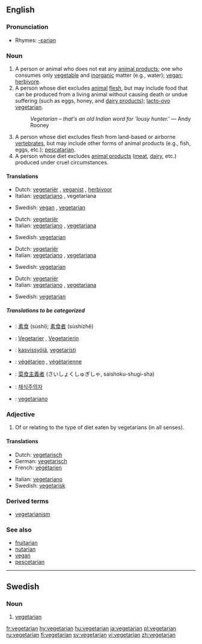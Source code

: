 ==English==
{{wikipedia|vegetarianism}}

===Pronunciation===
*Rhymes: [[Rhymes:English:-ɛəriən|-ɛəriən]]

===Noun===
{{en-noun}}

# A person or animal who does not eat any [[animal products]]; one who consumes only [[vegetable]] and [[inorganic]] matter (e.g., water); [[vegan]]; [[herbivore]].
# A person whose diet excludes [[animal]] [[flesh]], but may include food that can be produced from a living animal without causing death or undue suffering (such as eggs, honey, and [[dairy product]]s); [[lacto-ovo vegetarian]].
#:''Vegetarian &ndash; that's an old Indian word for 'lousy hunter.' '' &mdash; Andy Rooney
# A person whose diet excludes flesh from land-based or airborne [[vertebrate]]s, but may include other forms of animal products (e.g., fish, eggs, etc.); [[pescatarian]].
# A person whose diet excludes [[animal product]]s ([[meat]], [[dairy]], etc.) produced under cruel circumstances.

====Translations====
{{top|A person or animal who does not eat any animal products}}
*Dutch: [[vegetariër]] {{m}}, [[veganist]] {{m}}, [[herbivoor]] {{m}}
*Italian: [[vegetariano]] {{m}}, vegetariana {{f}}
{{mid}}
*Swedish: [[vegan]] {{c}}, [[#Swedish|vegetarian]] {{c}}
{{bottom}}

{{top|A person whose diet excludes animal flesh}}
*Dutch: [[vegetariër]] {{m}}
*Italian: [[vegetariano]] {{m}}, [[vegetariana]] {{f}}
{{mid}}
*Swedish: [[#Swedish|vegetarian]] {{c}}
{{bottom}}

{{top|A person whose diet excludes flesh from land-based or airborne vertebrates}}
*Dutch: [[vegetariër]] {{m}}
*Italian: [[vegetariano]] {{m}}, [[vegetariana]] {{f}}
{{mid}}
*Swedish: [[#Swedish|vegetarian]] {{c}}
{{bottom}}

{{top|A person whose diet excludes animal products produced under cruel circumstances}}
*Dutch: [[vegetariër]] {{m}}
*Italian: [[vegetariano]] {{m}}, [[vegetariana]] {{f}}
{{mid}}
*Swedish: [[#Swedish|vegetarian]] {{c}}
{{bottom}}

=====Translations to be categorized=====
{{checktrans}}
*{{ttbc|Chinese}}: [[素食]] (sùshí); [[素食者]] (sùshízhě)
*{{ttbc|German}}: [[Vegetarier]] {{m}}, [[Vegetarierin]] {{f}}
*{{ttbc|Finnish}}: [[kasvissyöjä]], [[vegetaristi]]
*{{ttbc|French}}: [[végétarien]] {{m}}, [[végétarienne]] {{f}}
*{{ttbc|Japanese}}: [[菜食主義者]] (さいしょくしゅぎしゃ, saishoku-shugi-sha)
*{{ttbc|Korean}}: [[채식주의자]]
*{{ttbc|Portuguese}}: [[vegetariano]]

===Adjective===
{{en-adj|-}}

# Of or relating to the type of diet eaten by vegetarians (in all senses).

====Translations====
{{top}}
*Dutch: [[vegetarisch#Dutch|vegetarisch]]
*German: [[vegetarisch#German|vegetarisch]]
*French: [[végétarien]]
{{mid}}
*Italian: [[vegetariano]]
*Swedish: [[vegetarisk]]
{{bottom}}

===Derived terms===
*[[vegetarianism]]

===See also===
*[[fruitarian]]
*[[nutarian]]
*[[vegan]]
*[[pescetarian]]

----

==Swedish==
===Noun===
{{sv-noun-reg-r-c|2=vegetariane}}

# [[#English|vegetarian]]

[[fr:vegetarian]]
[[hy:vegetarian]]
[[hu:vegetarian]]
[[ja:vegetarian]]
[[pl:vegetarian]]
[[ru:vegetarian]]
[[fi:vegetarian]]
[[sv:vegetarian]]
[[vi:vegetarian]]
[[zh:vegetarian]]